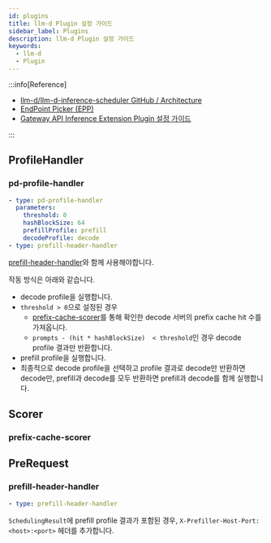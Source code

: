 ```yaml
---
id: plugins
title: llm-d Plugin 설정 가이드
sidebar_label: Plugins
description: llm-d Plugin 설정 가이드
keywords:
  - llm-d
  - Plugin
---
```


:::info[Reference]

- [llm-d/llm-d-inference-scheduler GitHub / Architecture](https://github.com/llm-d/llm-d-inference-scheduler/blob/main/docs/architecture.md)
- [EndPoint Picker (EPP)](/docs/mlops/serving/gateway-api-inference-extension/endpoint-picker.mdx)
- [Gateway API Inference Extension Plugin 설정 가이드](/docs/mlops/serving/gateway-api-inference-extension/plugins.mdx)

:::

## ProfileHandler

### pd-profile-handler

```yaml
- type: pd-profile-handler
  parameters:
    threshold: 0
    hashBlockSize: 64
    prefillProfile: prefill
    decodeProfile: decode
- type: prefill-header-handler
```

[prefill-header-handler](#prefill-header-handler)와 함께 사용해야합니다.

작동 방식은 아래와 같습니다.

- decode profile을 실행합니다.
- `threshold > 0`으로 설정된 경우
  - [prefix-cache-scorer](#prefix-cache-scorer)를 통해 확인한 decode 서버의 prefix cache hit 수를 가져옵니다.
  - `prompts - (hit * hashBlockSize)  < threshold`인 경우 decode profile 결과만 반환합니다.
- prefill profile을 실행합니다.
- 최종적으로 decode profile을 선택하고 profile 결과로 decode만 반환하면 decode만, prefill과 decode를 모두 반환하면 prefill과 decode를 함께 실행합니다.

## Scorer

### prefix-cache-scorer

## PreRequest

### prefill-header-handler

```yaml
- type: prefill-header-handler
```

`SchedulingResult`에 prefill profile 결과가 포함된 경우, `X-Prefiller-Host-Port: <host>:<port>` 헤더를 추가합니다.
